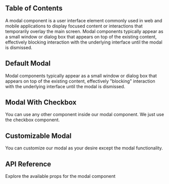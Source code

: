 
## Table of Contents

A modal component is a user interface element commonly used in web and mobile applications to display focused content or interactions that temporarily overlay the main screen. Modal components typically appear as a small window or dialog box that appears on top of the existing content, effectively blocking interaction with the underlying interface until the modal is dismissed.

## Default Modal

Modal components typically appear as a small window or dialog box that appears on top of the existing content, effectively "blocking" interaction with the underlying interface until the modal is dismissed.

<CodePreview github="Modal" code={DefaultModalCode}>
  <DefaultModal />
</CodePreview>

## Modal With Checkbox

You can use any other component inside our modal component. We just use the checkbox component.

<CodePreview github="Modal" code={ModalWithCheckboxCode}>
  <ModalWithCheckbox />
</CodePreview>

## Customizable Modal

You can customize our modal as your desire except the modal functionality.

<CodePreview github="Modal" code={CustomizeModalCode}>
  <CustomizeModal />
</CodePreview>

## API Reference

Explore the available props for the modal component

<ComponentApi data={modalApiData} />
